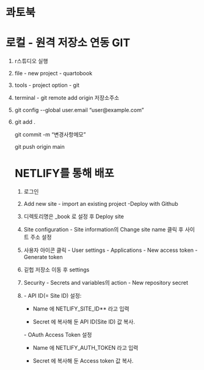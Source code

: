 # 콰토북 {.unnumbered}

#  **로컬 - 원격 저장소 연동 GIT**

1.  r스튜디오 실행

2.  file - new project - quartobook

3.  tools - project option - git

4.  terminal - git remote add origin 저장소주소

5.  git config \--global user.email "user\@example.com"

6.  git add .

    git commit -m "변경사항메모"

    git push origin main

    # NETLIFY를 통해 배포

    1.  로그인

    2.  Add new site - import an existing project -Deploy with Github

    3.  디렉토리명은 \_book 로 설정 후 Deploy site

    4.  Site configuration - Site information의 Change site name 클릭 후 사이트 주소 설정

    5.  사용자 아이콘 클릭 - User settings - Applications - New access token -Generate token

    6.  깉헙 저장소 이동 후 settings

    7.  Security - Secrets and variables의 action - New repository secret

    8.  \- API ID(= Site ID) 설정:

        -   Name 에 NETLIFY_SITE_ID\*\* 라고 입력

        -   Secret 에 복사해 둔 API ID(Site ID) 값 복사.

        \- OAuth Access Token 설정

        -   Name 에 NETLIFY_AUTH_TOKEN 라고 입력

        -   Secret 에 복사해 둔 Access token 값 복사.
